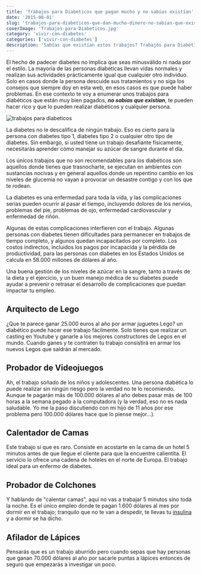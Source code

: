 ```yaml
---
title: 'Trabajos para Diabéticos que pagan mucho y no sabías existían'
date: '2015-08-01'
slug: 'trabajos-para-diabeticos-que-dan-mucho-dinero-no-sabias-que-existian'
coverImage: 'Trabajos-para-Diabeticos.jpg'
category: 'vivir-con-diabetes'
categories: ['vivir-con-diabetes']
description: 'Sabías que existían estos trabajos? Trabajos para Diabéticos que dan mucho Dinero y no sabías que existían'
---
```


El hecho de padecer diabetes no implica que seas minusválido ni nada por el estilo. La mayoría de las personas diabéticas llevan vidas normales y realizan sus actividades prácticamente igual que cualquier otro individuo. Solo en casos donde la persona descuide sus tratamientos y no siga los consejos que siempre doy en esta web, en esos casos es que puede haber problemas. En ese contexto te voy a enumerar unos trabajos para diabéticos que están muy bien pagados, **_no sabías que existían_**, te pueden hacer rico y que lo pueden realizar diabéticos y cualquier persona.

![trabajos para diabeticos](images/trabajos-para-diabeticos.jpg)

La diabetes no le descalifica de ningún trabajo. Eso es cierto para la persona con diabetes tipo 1, diabetes tipo 2 o cualquier otro tipo de diabetes. Sin embargo, si usted tiene un trabajo desafiante físicamente, necesitarás aprender cómo manejar su azúcar de sangre durante el día.

Los únicos trabajos que no son recomendables para los diabéticos son aquellos donde tienes que trasnocharte, se ejecutan en ambientes con sustancias nocivas y en general aquellos donde un repentino cambio en los niveles de glucemia no vayan a provocar un desastre contigo y con los que te rodean.

La diabetes es una enfermedad para toda la vida, y las complicaciones serias pueden ocurrir al pasar el tiempo, incluyendo dolores de los nervios, problemas del pie, problemas de ojo, enfermedad cardiovascular y enfermedad de riñón.

Algunas de estas complicaciones interfieren con el trabajo. Algunas personas con diabetes tienen dificultades para permanecer en trabajos de tiempo completo, y algunos quedan incapacitados por completo. Los costos indirectos, incluidos los pagos por incapacida y la pérdida de productividad, para las personas con diabetes en los Estados Unidos se calcula en 58.000 millones de dólares al año.

Una buena gestión de los niveles de azúcar en la sangre, tanto a través de la dieta y el ejercicio, y un buen manejo médica de su diabetes puede ayudar a prevenir o retrasar el desarrollo de complicaciones que puedan impactar tu empleo.

## Arquitecto de Lego

¿Que te parece ganar 25.000 euros al año por armar juguetes Lego? un diabético puede hacer ese trabajo fácilmente. Solo tienes que realizar un casting en Youtube y ganarle a los mejores constructores de Legos en el mundo. Cuando ganes y te contraten tu trabajo consistirá en armar los nuevos Legos que saldrán al mercado.

## Probador de Videojuegos

Ah, el trabajo soñado de los niños y adolescentes. Una persona diabética lo puede realizar sin ningún riesgo pero la verdad no te lo recomiendo. Aunque te pagarán más de 100.000 dólares al año debes pasar más de 100 horas a la semana pegado a la computadora (y la verdad, eso no es nada saludable. Yo me la paso discutiendo con mi hijo de 11 años por ese problema pero 100.000 dólares hace que lo piense mejor...).

## Calentador de Camas

Este trabajo si que es raro. Consiste en acostarte en la cama de un hotel 5 minutos antes de que llegue el cliente para que la encuentre calientita. El servicio lo ofrece una cadena de hoteles en el norte de Europa. El trabajo ideal para un enfermo de diabetes.

## Probador de Colchones

Y hablando de "calentar camas", aquí no vas a trabajar 5 minutos sino toda la noche. Es el único empleo donde te pagan 1.600 dólares al mes por dormir en el trabajo; tranquilo que no te van a despedir, te llevas tu [insulina](/que-es-la-insulina-cuantos-tipos-existen/) y a dormir se ha dicho.

## Afilador de Lápices

Pensarás que es un trabajo aburrido pero cuando sepas que hay personas que ganan 70.000 dólares al año por sacarle puntas a lápices entonces de seguro que empezarás a investigar un poco.
